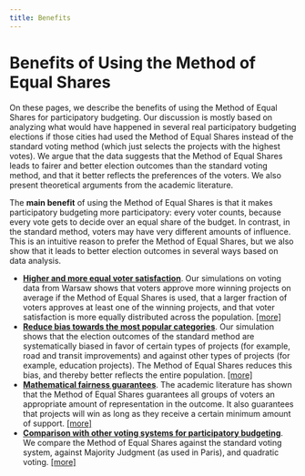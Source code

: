 ```yaml
---
title: Benefits
---
```


# Benefits of Using the Method of Equal Shares

On these pages, we describe the benefits of using the Method of Equal Shares for participatory budgeting.
Our discussion is mostly based on analyzing what would have happened in several real participatory budgeting elections if those cities had used the Method of Equal Shares instead of the standard voting method (which just selects the projects with the highest votes).
We argue that the data suggests that the Method of Equal Shares leads to fairer and better election outcomes than the standard voting method, and that it better reflects the preferences of the voters. We also present theoretical arguments from the academic literature.

The **main benefit** of using the Method of Equal Shares is that it makes participatory budgeting more participatory: every voter counts, because every vote gets to decide over an equal share of the budget. In contrast, in the standard method, voters may have very different amounts of influence. This is an intuitive reason to prefer the Method of Equal Shares, but we also show that it leads to better election outcomes in several ways based on data analysis.

* [**Higher and more equal voter satisfaction**](/benefits/metrics). Our simulations on voting data from Warsaw shows that voters approve more winning projects on average if the Method of Equal Shares is used, that a larger fraction of voters approves at least one of the winning projects, and that voter satisfaction is more equally distributed across the population. [[more]](/benefits/metrics)
* [**Reduce bias towards the most popular categories**](/benefits/categories). Our simulation shows that the election outcomes of the standard method are systematically biased in favor of certain types of projects (for example, road and transit improvements) and against other types of projects (for example, education projects). The Method of Equal Shares reduces this bias, and thereby better reflects the entire population. [[more]](/benefits/categories)
* [**Mathematical fairness guarantees**](/benefits/mathematical-guarantees). The academic literature has shown that the Method of Equal Shares guarantees all groups of voters an appropriate amount of representation in the outcome. It also guarantees that projects will win as long as they receive a certain minimum amount of support. [[more]](/benefits/mathematical-guarantees)
* [**Comparison with other voting systems for participatory budgeting**](/benefits/comparisons). We compare the Method of Equal Shares against the standard voting system, against Majority Judgment (as used in Paris), and quadratic voting. [[more]](/benefits/comparisons)